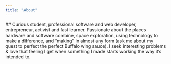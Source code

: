 ```yaml
---
title: "About"
---
```



<Split>
    <RoundedImage path="/static/headshot.png" />
    ## Curious student, professional software and web developer, entrepreneur, activist
    and fast learner. Passionate about the places hardware and software combine,
    space exploration, using technology to make a difference, and “making” in almost
    any form (ask me about my quest to perfect the perfect Buffalo wing sauce). I
    seek interesting problems & love that feeling I get when something I made starts
    working the way it’s intended to.
</Split>
